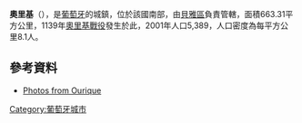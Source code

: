 {{Coord|37|39|N|8|13|W|display=title}}

'''奧里基'''（{{lang-pt|Ourique}}），是[[葡萄牙|葡萄牙]]的城鎮，位於該國南部，由[[貝雅區|貝雅區]]負責管轄，面積663.31平方公里，1139年[[奧里基戰役|奧里基戰役]]發生於此，2001年人口5,389，人口密度為每平方公里8.1人。

==參考資料==
* [http://www.flickr.com/photos/vitor107/sets/72157601731291441/ Photos from Ourique] {{Wayback|url=http://www.flickr.com/photos/vitor107/sets/72157601731291441/ |date=20121113142626 }}

{{Portugal-geo-stub}}
[[Category:葡萄牙城市|Category:葡萄牙城市]]